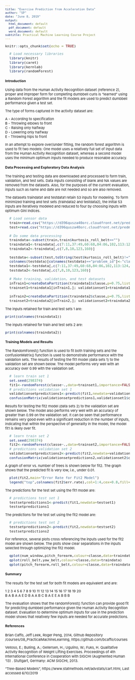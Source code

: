 ---
title: "Exercise Prediction from Acceleration Data"
author: "SP"
date: "June 8, 2019"
output:
  html_document: default
  pdf_document: default
  word_document: default
subtitle: Practical Machine Learning Course Project
---

```{r setup, include=FALSE}
knitr::opts_chunk$set(echo = TRUE)
```

<style type="text/css">

body{ /* Normal  */
      font-size: 11px;
  }
td {  /* Table  */
  font-size: 10px;
}
h1.title {
  font-size: 22px;
  /*color: DarkBlue;*/
}
h1 { /* Header 1 */
  font-size: 18px;
  /*color: DarkBlue;*/
}
h2 { /* Header 2 */
  font-size: 14px;
  /*color: DarkBlue;*/
}
h3 { /* Header 3 */
  font-size: 12px;
  /*color: DarkBlue;*/
}
code.r{ /* Code block */
    font-size: 11px;
}
pre { /* Code block - determines code spacing between lines */
    font-size: 11px;
}
</style>

```{r, message=F, warning=F, echo=F}
  # Load necessary libraries
  library(knitr)
  library(caret)
  library(kernlab)
  library(randomForest) 
```


#### Introduction

Using data from the Human Activity Recognition dataset (reference 2), proper and improper form for completing dumbbell curls 
is "learned" using a Random Forest algorithm and the fit models are used to predict dumbbell performance given a test set.  

The type of forms captured in the activity dataset are:

A - According to specification  
B - Throwing elbows to front  
C - Raising only halfway  
D - Lowering only halfway  
E - Throwing hips to front  

In an attempt to explore over/under fitting, the random forest algorithm is used to fit two models:  One model uses a relatively 
full set of input data from the Human Activity Recognition dataset, whereas a second model uses the minimum optimum inputs needed 
to produce resonable accuracy.  


#### Data Processing and Exploratory Data Analysis

The training and testing data are downloaded and processed to form train, validation, and test sets.  Data inputs consisting of blank
and NA values are removed from the datasets.  Also, for the purposes of the current evaluation, inputs such as name and date are not 
needed and so are also removed.  

The datasets traindata1 and testdata1 retain 53 inputs for modeling.  To form minimized training and test sets (traindata2 and testdata2), 
the initial 53 inputs are iteratively modeled and reduced to four by choosing inputs with optimum Gini indices.

```{r,echo=T}
  # Load sensor data
  train=read.csv("https://d396qusza40orc.cloudfront.net/predmachlearn/pml-training.csv")
  test=read.csv("https://d396qusza40orc.cloudfront.net/predmachlearn/pml-testing.csv")

  # Do some data processing
  traindata<-subset(train,train$kurtosis_roll_belt=="")
  traindata1<-traindata[,c(7:11,37:49,60:68,84:86,102,113:124,140,151:160)]
  traindata2<-traindata[,c(7,8,10,123,160)]

  testdata<-subset(test,toString(test$kurtosis_roll_belt)!="NA")
  colnames(testdata)[colnames(testdata)=="problem_id"]<-"classe"
  testdata1<-testdata[,c(7:11,37:49,60:68,84:86,102,113:124,140,151:160)]
  testdata2<-testdata[,c(7,8,10,123,160)]
  
  # Make training, validation, and test datasets
  inTrain1=createDataPartition(traindata1$classe,p=0.75,list=FALSE)
  trainset1=traindata1[inTrain1,]; validationset1=traindata1[-inTrain1,]; testset1<-testdata1
  
  inTrain2=createDataPartition(traindata2$classe,p=0.75,list=FALSE)
  trainset2=traindata2[inTrain2,]; validationset2=traindata2[-inTrain2,]; testset2<-testdata2
```

The inputs retained for train and test sets 1 are:

```{r}
print(colnames(traindata1))
```

The inputs retained for train and test sets 2 are:

```{r}
print(colnames(traindata2))
```


#### Training Models and Results

The RandomForest() function is used to fit both training sets and the confusionMatrix() function is used to 
demonstrate performance with the validation sets.  The results of testing the fit1 model (data sets 1) to the
validation set are shown below.  The model performs very well with an accuracy over 0.99 with the validation 
set.

```{r}
  # learn train set 1
  set.seed(298374)
  fit1<-randomForest(classe~.,data=trainset1,importance=FALSE)
  # predictions validation set 1
  validationsetpredictions1<-predict(fit1,newdata=validationset1)
  confusionMatrix(validationsetpredictions1,validationset1$classe)
```

Results for testing the fit2 model (data sets 2) to the validation set are shown below.  The model also performs 
very well with an accuracy of greater than 0.99 on the validation set.  It can be seen that performance remains 
very good even with a significant reduction in the number of inputs, indicating that within the perspective of 
generality in the model, the model fit1 is likely over fit.

```{r}
  # learn train set 2
  set.seed(298374)
  fit2<-randomForest(classe~.,data=trainset2,importance=FALSE)
  # predictions validation set 2
  validationsetpredictions2<-predict(fit2,newdata=validationset2)
  confusionMatrix(validationsetpredictions2,validationset2$classe)
```

A graph of error vs. number of trees is shown below for fit2.  The graph shows that the predicted fit is very 
low, i.e., under 0.01.

```{r}
  plot(fit2,main="Error Rate for Fit2 Model")
  legend("top",colnames(fit2$err.rate),col=1:4,cex=0.8,fill=1:4)
```


The predictions for the test set using the fit1 model are:

```{r}
  # predictions test set 1
  testsetpredictions1<-predict(fit1,newdata=testset1)
  testsetpredictions1  
```

The predictions for the test set using the fit2 model are:

```{r}
  # predictions test set 2
  testsetpredictions2<-predict(fit2,newdata=testset2)
  testsetpredictions2  
```


For reference, several plots cross referencing the inputs used for the fit2 model are shown below.  The 
plots show clear separations in the inputs selected through optimizing the fit2 model.

```{r}
  qplot(num_window,pitch_forearm,colour=classe,data=traindata)
  qplot(roll_belt,yaw_belt,colour=classe,data=traindata)
  qplot(pitch_forearm,roll_belt,colour=classe,data=traindata)
```


#### Summary

The results for the test set for both fit models are equivalent and are:

1  2  3  4  5  6  7  8  9 10 11 12 13 14 15 16 17 18 19 20   
B  A  B  A  A  E  D  B  A  A  B  C  B  A  E  E  A  B  B  B

The evaluation shows that the randomForest() function can provide good fit for predicting dumbbell performance 
given the Human Activity Recognition dataset.  Evaluation to determine optimum inputs for use in the prediction model 
shows that relatively few inputs are needed for accurate predictions.


#### References

Brian Caffo, Jeff Leek, Roger Peng, 2014, Github Repository /courses/08_PracticalMachineLearning, 
  https://github.com/bcaffo/courses

Velloso, E.; Bulling, A.; Gellersen, H.; Ugulino, W.; Fuks, H. Qualitative Activity Recognition of Weight Lifting Exercises. Proceedings of 4th 
  International Conference in Cooperation with SIGCHI (Augmented Human '13) . Stuttgart, Germany: ACM SIGCHI, 2013. 

"Tree-Based Models", https://www.statmethods.net/advstats/cart.html, Last accessed 6/10/2019


